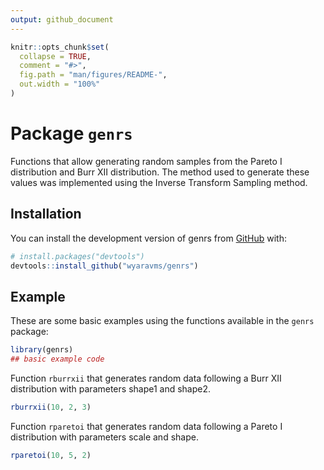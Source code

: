 ```yaml
---
output: github_document
---
```


<!-- README.md is generated from README.Rmd. Please edit that file -->

```r
knitr::opts_chunk$set(
  collapse = TRUE,
  comment = "#>",
  fig.path = "man/figures/README-",
  out.width = "100%"
)
```

# Package `genrs`

<!-- badges: start -->
<!-- badges: end -->

Functions that allow generating random samples from the Pareto I distribution and Burr XII distribution. The method used to generate these values was implemented using the Inverse Transform Sampling method.

## Installation

You can install the development version of genrs from [GitHub](https://github.com/) with:

``` r
# install.packages("devtools")
devtools::install_github("wyaravms/genrs")
```

## Example

These are some basic examples using the functions available in the `genrs` package:

```r
library(genrs)
## basic example code
```

Function `rburrxii` that generates random data following a Burr XII distribution with parameters shape1 and shape2.

```r
rburrxii(10, 2, 3)
```

Function `rparetoi` that generates random data following a Pareto I distribution with parameters scale and shape.

```r
rparetoi(10, 5, 2)
```
